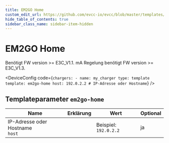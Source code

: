```yaml
---
title: EM2GO Home
custom_edit_url: https://github.com/evcc-io/evcc/blob/master/templates/definition/charger/em2go-home.yaml
hide_table_of_contents: true
sidebar_class_name: sidebar-item-hidden
---
```



# EM2GO Home

<div className="device-detail-container">
  <div className="device-detail-content">
    <DeviceFeatures features="1p3p,mA" />

Benötigt FW version >= E3C_V1.1. mA Regelung benötigt FW version >= E3C_V1.3.


<DeviceConfig code={`chargers:
    - name: my_charger
      type: template
      template: em2go-home
      host: 192.0.2.2 # IP-Adresse oder Hostname`}  />
  </div>
  <div className="device-detail-icon">
    <evcc-icon
      type="charger"
      name="em2go-home"
      size="400px"
      alt="EM2GO Home"
      className="device-detail-icon-img"
    ></evcc-icon>
  </div>
</div>

## Templateparameter `em2go-home`

| Name | Erklärung | Wert | Optional |
|-----------|-----------|------|----------|
| IP-Adresse oder Hostname<br/>`host` |  | Beispiel: `192.0.2.2` | ja |

